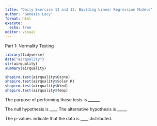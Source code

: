 ```yaml
---
title: "Daily Exercise 11 and 12: Building Linear Regression Models"
author: "Genesis Lacy"
format: html
execute:
  echo: true
editor: visual
---
```


Part 1: Normality Testing

```r
library(tidyverse)
data("airquality")
str(airquality)
summary(airquality)

shapiro.test(airquality$Ozone)
shapiro.test(airquality$Solar.R)
shapiro.test(airquality$Wind)
shapiro.test(airquality$Temp)

```
The purpose of performing these tests is ______

The null hypothesis is ____
The alternative hypothesis is _____

The p-values indicate that the data is ____ distributed. 



